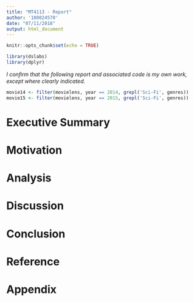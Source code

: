 ```yaml
---
title: "MT4113 - Report"
author: '180024570'
date: "07/11/2018"
output: html_document
---
```


```r
knitr::opts_chunk$set(echo = TRUE)

library(dslabs)
library(dplyr)
```

*I conﬁrm that the following report and associated code is my own work, except where clearly indicated.*


```r
movie14 <- filter(movielens, year == 2014, grepl('Sci-Fi', genres))
movie15 <- filter(movielens, year == 2015, grepl('Sci-Fi', genres))
```

# Executive Summary

# Motivation

# Analysis

# Discussion

# Conclusion

# Reference

# Appendix